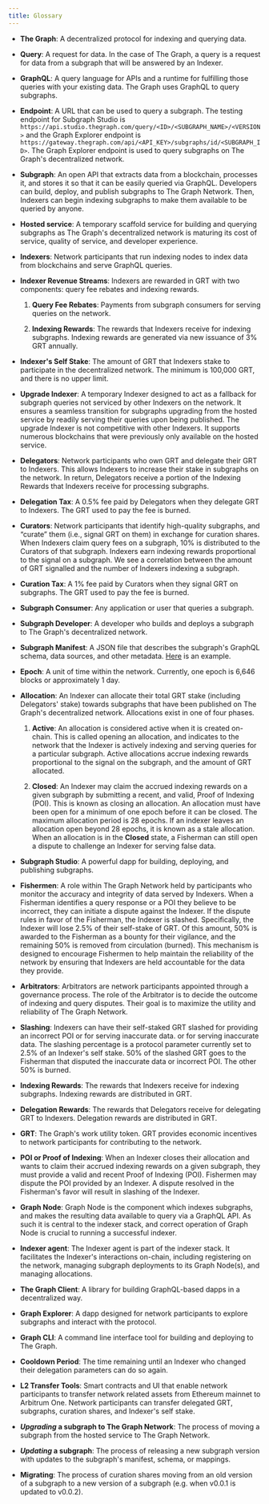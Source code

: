 ```yaml
---
title: Glossary
---
```


- **The Graph**: A decentralized protocol for indexing and querying data.

- **Query**: A request for data. In the case of The Graph, a query is a request for data from a subgraph that will be answered by an Indexer.

- **GraphQL**: A query language for APIs and a runtime for fulfilling those queries with your existing data. The Graph uses GraphQL to query subgraphs.

- **Endpoint**: A URL that can be used to query a subgraph. The testing endpoint for Subgraph Studio is `https://api.studio.thegraph.com/query/<ID>/<SUBGRAPH_NAME>/<VERSION>` and the Graph Explorer endpoint is `https://gateway.thegraph.com/api/<API_KEY>/subgraphs/id/<SUBGRAPH_ID>`. The Graph Explorer endpoint is used to query subgraphs on The Graph's decentralized network.

- **Subgraph**: An open API that extracts data from a blockchain, processes it, and stores it so that it can be easily queried via GraphQL. Developers can build, deploy, and publish subgraphs to The Graph Network. Then, Indexers can begin indexing subgraphs to make them available to be queried by anyone.

- **Hosted service**: A temporary scaffold service for building and querying subgraphs as The Graph's decentralized network is maturing its cost of service, quality of service, and developer experience.

- **Indexers**: Network participants that run indexing nodes to index data from blockchains and serve GraphQL queries.

- **Indexer Revenue Streams**: Indexers are rewarded in GRT with two components: query fee rebates and indexing rewards.

  1. **Query Fee Rebates**: Payments from subgraph consumers for serving queries on the network.

  2. **Indexing Rewards**: The rewards that Indexers receive for indexing subgraphs. Indexing rewards are generated via new issuance of 3% GRT annually.

- **Indexer's Self Stake**: The amount of GRT that Indexers stake to participate in the decentralized network. The minimum is 100,000 GRT, and there is no upper limit.

- **Upgrade Indexer**: A temporary Indexer designed to act as a fallback for subgraph queries not serviced by other Indexers on the network. It ensures a seamless transition for subgraphs upgrading from the hosted service by readily serving their queries upon being published. The upgrade Indexer is not competitive with other Indexers. It supports numerous blockchains that were previously only available on the hosted service.

- **Delegators**: Network participants who own GRT and delegate their GRT to Indexers. This allows Indexers to increase their stake in subgraphs on the network. In return, Delegators receive a portion of the Indexing Rewards that Indexers receive for processing subgraphs.

- **Delegation Tax**: A 0.5% fee paid by Delegators when they delegate GRT to Indexers. The GRT used to pay the fee is burned.

- **Curators**: Network participants that identify high-quality subgraphs, and “curate” them (i.e., signal GRT on them) in exchange for curation shares. When Indexers claim query fees on a subgraph, 10% is distributed to the Curators of that subgraph. Indexers earn indexing rewards proportional to the signal on a subgraph. We see a correlation between the amount of GRT signalled and the number of Indexers indexing a subgraph.

- **Curation Tax**: A 1% fee paid by Curators when they signal GRT on subgraphs. The GRT used to pay the fee is burned.

- **Subgraph Consumer**: Any application or user that queries a subgraph.

- **Subgraph Developer**: A developer who builds and deploys a subgraph to The Graph's decentralized network.

- **Subgraph Manifest**: A JSON file that describes the subgraph's GraphQL schema, data sources, and other metadata. [Here](https://ipfs.io/ipfs/QmVQdzeGdPUiLiACeqXRpKAYpyj8Z1yfWLMUq7A7WundUf) is an example.

- **Epoch**: A unit of time within the network. Currently, one epoch is 6,646 blocks or approximately 1 day.

- **Allocation**: An Indexer can allocate their total GRT stake (including Delegators' stake) towards subgraphs that have been published on The Graph's decentralized network. Allocations exist in one of four phases.

  1. **Active**: An allocation is considered active when it is created on-chain. This is called opening an allocation, and indicates to the network that the Indexer is actively indexing and serving queries for a particular subgraph. Active allocations accrue indexing rewards proportional to the signal on the subgraph, and the amount of GRT allocated.

  2. **Closed**: An Indexer may claim the accrued indexing rewards on a given subgraph by submitting a recent, and valid, Proof of Indexing (POI). This is known as closing an allocation. An allocation must have been open for a minimum of one epoch before it can be closed. The maximum allocation period is 28 epochs. If an indexer leaves an allocation open beyond 28 epochs, it is known as a stale allocation. When an allocation is in the **Closed** state, a Fisherman can still open a dispute to challenge an Indexer for serving false data.

- **Subgraph Studio**: A powerful dapp for building, deploying, and publishing subgraphs.

- **Fishermen**: A role within The Graph Network held by participants who monitor the accuracy and integrity of data served by Indexers. When a Fisherman identifies a query response or a POI they believe to be incorrect, they can initiate a dispute against the Indexer. If the dispute rules in favor of the Fisherman, the Indexer is slashed. Specifically, the Indexer will lose 2.5% of their self-stake of GRT. Of this amount, 50% is awarded to the Fisherman as a bounty for their vigilance, and the remaining 50% is removed from circulation (burned). This mechanism is designed to encourage Fishermen to help maintain the reliability of the network by ensuring that Indexers are held accountable for the data they provide.

- **Arbitrators**: Arbitrators are network participants appointed through a governance process. The role of the Arbitrator is to decide the outcome of indexing and query disputes. Their goal is to maximize the utility and reliability of The Graph Network.

- **Slashing**: Indexers can have their self-staked GRT slashed for providing an incorrect POI or for serving inaccurate data. or for serving inaccurate data. The slashing percentage is a protocol parameter currently set to 2.5% of an Indexer's self stake. 50% of the slashed GRT goes to the Fisherman that disputed the inaccurate data or incorrect POI. The other 50% is burned.

- **Indexing Rewards**: The rewards that Indexers receive for indexing subgraphs. Indexing rewards are distributed in GRT.

- **Delegation Rewards**: The rewards that Delegators receive for delegating GRT to Indexers. Delegation rewards are distributed in GRT.

- **GRT**: The Graph's work utility token. GRT provides economic incentives to network participants for contributing to the network.

- **POI or Proof of Indexing**: When an Indexer closes their allocation and wants to claim their accrued indexing rewards on a given subgraph, they must provide a valid and recent Proof of Indexing (POI). Fishermen may dispute the POI provided by an Indexer. A dispute resolved in the Fisherman's favor will result in slashing of the Indexer.

- **Graph Node**: Graph Node is the component which indexes subgraphs, and makes the resulting data available to query via a GraphQL API. As such it is central to the indexer stack, and correct operation of Graph Node is crucial to running a successful indexer.

- **Indexer agent**: The Indexer agent is part of the indexer stack. It facilitates the Indexer's interactions on-chain, including registering on the network, managing subgraph deployments to its Graph Node(s), and managing allocations.

- **The Graph Client**: A library for building GraphQL-based dapps in a decentralized way.

- **Graph Explorer**: A dapp designed for network participants to explore subgraphs and interact with the protocol.

- **Graph CLI**: A command line interface tool for building and deploying to The Graph.

- **Cooldown Period**: The time remaining until an Indexer who changed their delegation parameters can do so again.

- **L2 Transfer Tools**: Smart contracts and UI that enable network participants to transfer network related assets from Ethereum mainnet to Arbitrum One. Network participants can transfer delegated GRT, subgraphs, curation shares, and Indexer's self stake.

- **_Upgrading_ a subgraph to The Graph Network**: The process of moving a subgraph from the hosted service to The Graph Network.

- **_Updating_ a subgraph**: The process of releasing a new subgraph version with updates to the subgraph's manifest, schema, or mappings.

- **Migrating**: The process of curation shares moving from an old version of a subgraph to a new version of a subgraph (e.g. when v0.0.1 is updated to v0.0.2).
